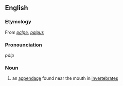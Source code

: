 == English ==
=== Etymology ===
From {{F.}} ''[[palpe]]'', {{L.}} ''[[palpus]]''

=== Pronounciation ===
''pălp''

=== Noun ===
#an [[appendage]] found near the mouth in [[invertebrate]]s